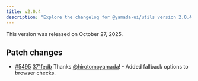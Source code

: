 ```yaml
---
title: v2.0.4
description: "Explore the changelog for @yamada-ui/utils version 2.0.4. Learn about the features, bug fixes, and improvements."
---
```


This version was released on October 27, 2025.

## Patch changes

- [#5495](https://github.com/yamada-ui/yamada-ui/pull/5495) [371fedb](https://github.com/yamada-ui/yamada-ui/commit/371fedbc66a67ee69d2bcc1a51d2b94ebd26d0ab) Thanks [@hirotomoyamada](https://github.com/hirotomoyamada)! - Added fallback options to browser checks.
